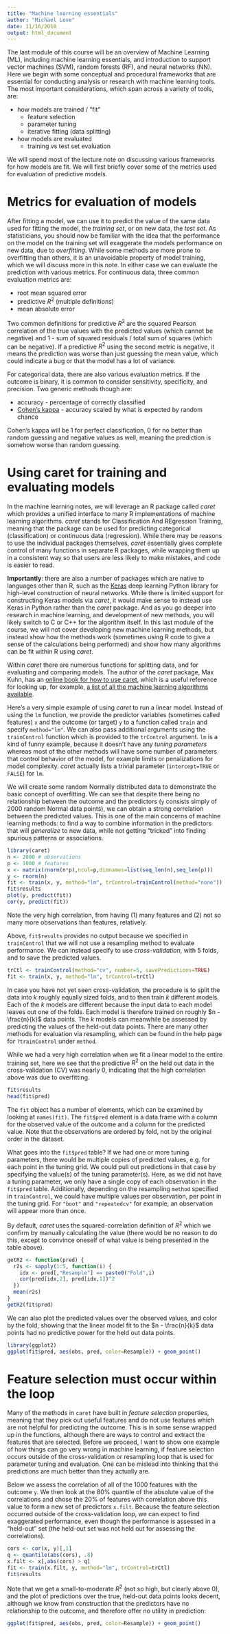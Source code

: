 ```yaml
---
title: "Machine learning essentials"
author: "Michael Love"
date: 11/16/2018
output: html_document
---
```


The last module of this course will be an overview of Machine Learning
(ML), including machine learning essentials, and introduction to
support vector machines (SVM), random forests (RF), and neural
networks (NN). Here we begin with some conceptual and procedural
frameworks that are essential for conducting analysis or research with
machine learning tools. The most important considerations, which span
across a variety of tools, are:

* how models are trained / "fit"
    - feature selection
    - parameter tuning
    - iterative fitting (data splitting)
* how models are evaluated
    - training vs test set evaluation

We will spend most of the lecture note on discussing various
frameworks for how models are fit. We will first briefly cover some of
the metrics used for evaluation of predictive models. 

# Metrics for evaluation of models

After fitting a model, we can use it to predict the value of the same
data used for fitting the model, the *training set*, or on new data,
the *test set*. As statisticians, you should now be familiar with the
idea that the performance on the model on the training set will
exaggerate the models performance on new data, due to
*overfitting*. While some methods are more prone to overfitting than
others, it is an unavoidable property of model training, which we will
discuss more in this note. In either case we can evaluate the
prediction with various metrics. For continuous data, three common
evaluation metrics are:

* root mean squared error
* predictive $R^2$ (multiple definitions)
* mean absolute error

Two common definitions for predictive $R^2$ are the squared Pearson
correlation of the true values with the predicted values (which cannot
be negative) and 1 - sum of squared residuals / total sum of
squares (which can be negative). If a predictive $R^2$ using the
second metric is negative, it means the prediction was worse than just
guessing the mean value, which could indicate a bug or that the model
has a lot of variance.

For categorical data, there are also various evaluation metrics. If
the outcome is binary, it is common to consider sensitivity,
specificity, and precision. Two generic methods though are:

* accuracy - percentage of correctly classified
* [Cohen's kappa](https://en.wikipedia.org/wiki/Cohen%27s_kappa) -
  accuracy scaled by what is expected by random chance

Cohen's kappa will be 1 for perfect classification, 0 for no better
than random guessing and negative values as well, meaning the
prediction is somehow worse than random guessing.

# Using caret for training and evaluating models

In the machine learning notes, we will leverage an R package called
*caret* which provides a unified interface to many R implementations
of machine learning algorithms. *caret* stands for Classification And
REgression Training, meaning that the package can be used for
predicting categorical (classification) or continuous data
(regression). While there may be reasons to use the individual
packages themselves, *caret* essentially gives complete control of
many functions in separate R packages, while wrapping them up in a
consistent way so that users are less likely to make mistakes, and
code is easier to read.

**Importantly**: there are also a number of packages which are native
to languages other than R, such as the [Keras](https://keras.io/) deep
learning Python library for high-level construction of neural
networks. While there is limited support for constructing Keras models
via *caret*, it would make sense to instead use Keras in Python rather
than the *caret* package. And as you go deeper into research in
machine learning, and development of new methods, you will likely
switch to C or C++ for the algorithm itself. In this last module of
the course, we will not cover developing new machine learning methods,
but instead show how the methods work (sometimes using R code to give
a sense of the calculations being performed) and show how many
algorithms can be fit within R using *caret*.

Within *caret* there are numerous functions for splitting data, and for
evaluating and comparing models. The author of the *caret* package,
Max Kuhn, has an
[online book for how to use caret](https://topepo.github.io/caret/index.html),
which is a useful reference for looking up, for example, 
[a list of all the machine learning algorithms available](https://topepo.github.io/caret/available-models.html).

Here's a very simple example of using *caret* to run a linear
model. Instead of using the `lm` function, we provide the predictor
variables (sometimes called features) `x` and the outcome (or target)
`y` to a function called `train` and specify `method="lm"`. We can
also pass additional arguments using the `trainControl` function which
is provided to the `trControl` argument. `lm` is a kind of funny
example, because it doesn't have any *tuning parameters* whereas most
of the other methods will have some number of parameters that control
behavior of the model, for example limits or penalizations for model
complexity. *caret* actually lists a trivial parameter
(`intercept=TRUE` or `FALSE`) for `lm`.

We will create some random Normally distributed data to demonstrate
the basic concept of overfitting. We can see that despite there being
no relationship between the outcome and the predictors (`y` consists
simply of 2000 random Normal data points), we can obtain a strong
correlation between the predicted values. This is one of the main
concerns of machine learning methods: to find a way to combine
information in the predictors that will *generalize* to new data,
while not getting "tricked" into finding spurious patterns or
associations.

```r
library(caret)
n <- 2000 # observations
p <- 1000 # features
x <- matrix(rnorm(n*p),ncol=p,dimnames=list(seq_len(n),seq_len(p)))
y <- rnorm(n)
fit <- train(x, y, method="lm", trControl=trainControl(method="none"))
fit$results
plot(y, predict(fit))
cor(y, predict(fit))
```

Note the very high correlation, from having (1) many features and (2)
not so many more observations than features, relatively.

Above, `fit$results` provides no output because we specified in
`trainControl` that we will not use a resampling method to evaluate
performance. We can instead specify to use *cross-validation*, with 5
folds, and to save the predicted values. 

```r
trCtl <- trainControl(method="cv", number=5, savePredictions=TRUE)
fit <- train(x, y, method="lm", trControl=trCtl)
```

In case you have not yet seen cross-validation, the procedure is to
split the data into *k* roughly equally sized folds, and to then train
*k* different models. Each of the *k* models are different because
the input data to each model leaves out one of the folds. Each model
is therefore trained on roughly $n - \frac{n}{k}$ data points. The *k*
models can meanwhile be assessed by predicting the values of the
held-out data points. There are many other methods for evaluation via
resampling, which can be found in the help page for `?trainControl`
under `method`.

While we had a very high correlation when we fit a linear model to the
entire training set, here we see that the predictive $R^2$ on the held
out data in the cross-validation (CV) was nearly 0, indicating that
the high correlation above was due to overfitting.

```r
fit$results
head(fit$pred)
```

The `fit` object has a number of elements, which can be examined by
looking at `names(fit)`. The `fit$pred` element is a data.frame with a
column for the observed value of the outcome and a column for the
predicted value. Note that the observations are ordered by fold, not
by the original order in the dataset. 

What goes into the `fit$pred` table? If we had one or more tuning
parameters, there would be multiple copies of predicted values, e.g.
for each point in the tuning grid. We could pull out predictions in
that case by specifying the value(s) of the tuning parameter(s). Here,
as we did not have a tuning parameter, we only have a single copy of
each observation in the `fit$pred` table. Additionally, depending on
the resampling `method` specified in `trainControl`, we could have
multiple values per observation, per point in the tuning grid. For
`"boot"` and `"repeatedcv"` for example, an observation will appear
more than once.

By default, *caret* uses the squared-correlation definition of $R^2$
which we confirm by manually calculating the value (there would be no
reason to do this, except to convince oneself of what value is being
presented in the table above).

```r
getR2 <- function(pred) {
  r2s <- sapply(1:5, function(i) {
    idx <- pred[,"Resample"] == paste0("Fold",i)
    cor(pred[idx,2], pred[idx,1])^2
  })
  mean(r2s)
}
getR2(fit$pred)
```

We can also plot the predicted values over the observed values, and
color by the fold, showing that the linear model fit to the $n -
\frac{n}{k}$ data points had no predictive power for the held out data
points. 

```r
library(ggplot2)
ggplot(fit$pred, aes(obs, pred, color=Resample)) + geom_point()
```

# Feature selection must occur within the loop

Many of the methods in `caret` have built in *feature selection*
properties, meaning that they pick out useful features and do not use
features which are not helpful for predicting the outcome. This is in
some sense wrapped up in the functions, although there are ways to
control and extract the features that are selected. Before we proceed,
I want to show one example of how things can go very wrong in machine
learning, if feature selection occurs outside of the cross-validation
or resampling loop that is used for parameter tuning and
evaluation. One can be mislead into thinking that the predictions are
much better than they actually are.

Below we assess the correlation of all of the 1000 features with the
outcome `y`. We then look at the 80% quantile of the absolute value of
the correlations and chose the 20% of features with correlation above
this value to form a new set of predictors `x.filt`. Because the
feature selection occurred outside of the cross-validation loop, we
can expect to find exaggerated performance, even though the
performance is assessed in a "held-out" set (the held-out set was not
held out for assessing the correlations).

```r
cors <- cor(x, y)[,1]
q <- quantile(abs(cors), .8)
x.filt <- x[,abs(cors) > q]
fit <- train(x.filt, y, method="lm", trControl=trCtl)
fit$results
```

Note that we get a small-to-moderate $R^2$ (not so high, but clearly
above 0), and the plot of predictions over the true, held-out data
points looks decent, although we know from construction that the
predictors have no relationship to the outcome, and therefore offer no
utility in prediction:

```r
ggplot(fit$pred, aes(obs, pred, color=Resample)) + geom_point()
```

